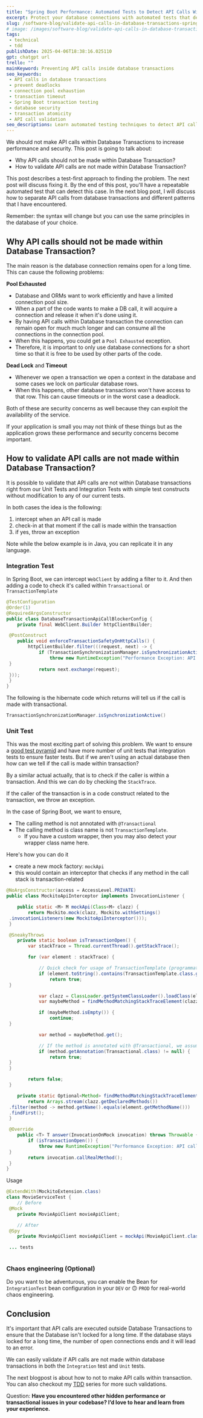 ```yaml
---
title: "Spring Boot Performance: Automated Tests to Detect API Calls Within Database Transactions"
excerpt: Protect your database connections with automated tests that detect API calls inside transactions before they cause performance issues.
slug: /software-blog/validate-api-calls-in-database-transactions-spring-boot
# image: /images/software-blog/validate-api-calls-in-database-transactions-spring-boot.png
tags:
 - technical
 - tdd
publishDate: 2025-04-06T18:38:16.025110
gpt: chatgpt url
trello: ""
mainKeyword: Preventing API calls inside database transactions
seo_keywords: 
 - API calls in database transactions
 - prevent deadlocks
 - connection pool exhaustion
 - transaction timeout
 - Spring Boot transaction testing
 - database security
 - transaction atomicity
 - API call validation
seo_descriptions: Learn automated testing techniques to detect API calls made within database transactions in Spring Boot, preventing deadlocks and connection pool exhaustion.
---
```


We should not make API calls within Database Transactions to increase performance and security. This post is going to talk about:

- Why API calls should not be made within Database Transaction?
- How to validate API calls are not made within Database Transaction?

This post describes a test-first approach to finding the problem. The next post will discuss fixing it. By the end of this post, you'll have a repeatable automated test that can detect this case. In the next blog post, I will discuss how to separate API calls from database transactions and different patterns that I have encountered.

Remember: the syntax will change but you can use the same principles in the database of your choice.

## Why API calls should not be made within Database Transaction?

The main reason is the database connection remains open for a long time. This can cause the following problems:

**Pool Exhausted**

- Database and ORMs want to work efficiently and have a limited connection pool size.
- When a part of the code wants to make a DB call, it will acquire a connection and release it when it's done using it.
- By having API calls within Database transaction the connection can remain open for much much longer and can consume all the connections in the connection pool.
- When this happens, you could get a `Pool Exhausted` exception.
- Therefore, it is important to only use database connections for a short time so that it is free to be used by other parts of the code.

**Dead Lock** and **Timeout**

- Whenever we open a transaction we open a context in the database and some cases we lock on particular database rows.
- When this happens, other database transactions won't have access to that row. This can cause timeouts or in the worst case a deadlock.

Both of these are security concerns as well because they can exploit the availability of the service.

If your application is small you may not think of these things but as the application grows these performance and security concerns become important.

## How to validate API calls are not made within Database Transaction?

It is possible to validate that API calls are not within Database transactions right from our Unit Tests and Integration Tests with simple test constructs without modification to any of our current tests.

In both cases the idea is the following:

1. intercept when an API call is made
2. check-in at that moment if the call is made within the transaction
3. if yes, throw an exception

Note while the below example is in Java, you can replicate it in any language.

### Integration Test

In Spring Boot, we can intercept `WebClient` by adding a filter to it. And then adding a code to check it's called within `Transactional` or `TransactionTemplate`

```java
@TestConfiguration
@Order(1)
@RequiredArgsConstructor
public class DatabaseTransactionApiCallBlockerConfig {
    private final WebClient.Builder httpClientBuilder;

 @PostConstruct
    public void enforceTransactionSafetyOnHttpCalls() {
        httpClientBuilder.filter(((request, next) -> {
            if (TransactionSynchronizationManager.isSynchronizationActive()) {
                throw new RuntimeException("Performance Exception: API call attempted during DB transaction");
 }
            return next.exchange(request);
 }));
 }
}
```

The following is the hibernate code which returns will tell us if the call is made with transactional.

```java
TransactionSynchronizationManager.isSynchronizationActive()
```

### Unit Test

This was the most exciting part of solving this problem. We want to ensure a [good test pyramid](/software-blog/understanding-testing-pyramid) and have more number of unit tests that integration tests to ensure faster tests. But if we aren't using an actual database then how can we tell if the call is made within transaction?

By a similar actual actually, that is to check if the caller is within a transaction. And this we can do by checking the `StackTrace`.

If the caller of the transaction is in a code construct related to the transaction, we throw an exception.

In the case of Spring Boot, we want to ensure,

- The calling method is not annotated with `@Transactional`
- The calling method is class name is not `TransactionTemplate`.
  - If you have a custom wrapper, then you may also detect your wrapper class name here.

Here's how you can do it

- create a new mock factory: `mockApi`
- this would contain an interceptor that checks if any method in the call stack is transaction-related

```java
@NoArgsConstructor(access = AccessLevel.PRIVATE)
public class MockitoApiInterceptor implements InvocationListener {

    public static <M> M mockApi(Class<M> clazz) {
        return Mockito.mock(clazz, Mockito.withSettings()
 .invocationListeners(new MockitoApiInterceptor()));
 }

 @SneakyThrows
    private static boolean isTransactionOpen() {
        var stackTrace = Thread.currentThread().getStackTrace();

        for (var element : stackTrace) {

            // Quick check for usage of TransactionTemplate (programmatic transactions)
            if (element.toString().contains(TransactionTemplate.class.getSimpleName())) {
                return true;
 }

            var clazz = ClassLoader.getSystemClassLoader().loadClass(element.getClassName());
            var maybeMethod = findMethodMatchingStackTraceElement(clazz, element);

            if (maybeMethod.isEmpty()) {
                continue;
 }

            var method = maybeMethod.get();

            // If the method is annotated with @Transactional, we assume it's part of an active transaction
            if (method.getAnnotation(Transactional.class) != null) {
                return true;
 }
 }

        return false;
 }

    private static Optional<Method> findMethodMatchingStackTraceElement(Class<?> clazz, StackTraceElement element) {
        return Arrays.stream(clazz.getDeclaredMethods())
 .filter(method -> method.getName().equals(element.getMethodName()))
 .findFirst();
 }

 @Override
    public <T> T answer(InvocationOnMock invocation) throws Throwable {
        if (isTransactionOpen()) {
            throw new RuntimeException("Performance Exception: API call attempted during DB transaction");
 }
        return invocation.callRealMethod();
 }
}
```

Usage

```java
@ExtendWith(MockitoExtension.class)
class MovieServiceTest {
    // Before
 @Mock
    private MovieApiClient movieApiClient;

    // After
 @Spy
    private MovieApiClient movieApiClient = mockApi(MovieApiClient.class); // guarded spy; statically imported

 ... tests
 
```

### Chaos engineering (Optional)

Do you want to be adventurous, you can enable the Bean for `IntegrationTest` bean configuration in your `DEV` or 🙃 `PROD` for real-world chaos engineering.

## Conclusion

It's important that API calls are executed outside Database Transactions to ensure that the Database isn't locked for a long time. If the database stays locked for a long time, the number of open connections ends and it will lead to an error.

We can easily validate if API calls are not made within database transactions in both the `Integration` test and `Unit` tests.

The next blogpost is about how to not to make API calls within transaction. You can also checkout my [TDD](/tdd) series for more such validations.

Question: **Have you encountered other hidden performance or transactional issues in your codebase? I’d love to hear and learn from your experience.**
